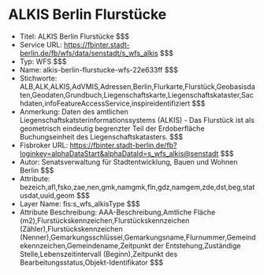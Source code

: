 # ALKIS Berlin Flurstücke
- Titel: ALKIS Berlin Flurstücke $$$
- Service URL: https://fbinter.stadt-berlin.de/fb/wfs/data/senstadt/s_wfs_alkis $$$
- Typ: WFS $$$
- Name: alkis-berlin-flurstucke-wfs-22e633ff $$$
- Stichworte: ALB,ALK,ALKIS,AdVMIS,Adressen,Berlin,Flurkarte,Flurstück,Geobasisdaten,Geodaten,Grundbuch,Liegenschaftskarte,Liegenschaftskataster,Sachdaten,infoFeatureAccessService,inspireidentifiziert $$$
- Anmerkung: Daten des amtlichen Liegenschaftskatsterinformationssystems (ALKIS) - Das Flurstück ist als geometrisch eindeutig begrenzter Teil der Erdoberfläche Buchungseinheit des Liegenschaftskatasters. $$$
- Fisbroker URL: https://fbinter.stadt-berlin.de/fb?loginkey=alphaDataStart&alphaDataId=s_wfs_alkis@senstadt $$$
- Autor: Senatsverwaltung für Stadtentwicklung, Bauen und Wohnen Berlin $$$
- Attribute: bezeich,afl,fsko,zae,nen,gmk,namgmk,fln,gdz,namgem,zde,dst,beg,statusdat,uuid,geom $$$
- Layer Name: fis:s_wfs_alkisType $$$
- Attribute Beschreibung: AAA-Beschreibung,Amtliche Fläche (m2),Flurstückskennzeichen,Flurstückskennzeichen (Zähler),Flurstückskennzeichen (Nenner),Gemarkungsschlüssel,Gemarkungsname,Flurnummer,Gemeindekennzeichen,Gemeindename,Zeitpunkt der Entstehung,Zuständige Stelle,Lebenszeitintervall (Beginn),Zeitpunkt des Bearbeitungsstatus,Objekt-Identifikator $$$
